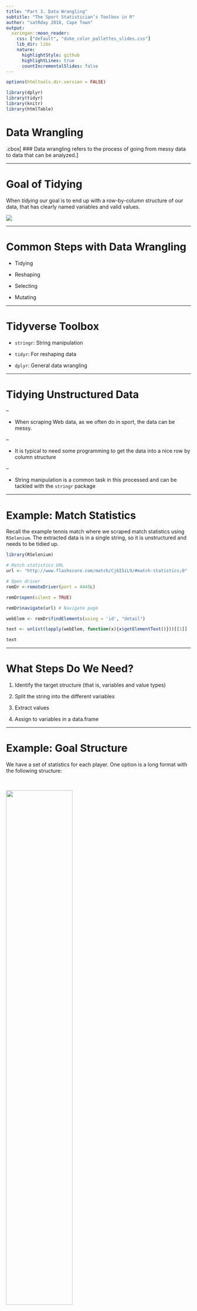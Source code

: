 ```yaml
---
title: "Part 3. Data Wrangling"
subtitle: "The Sport Statistician’s Toolbox in R"
author: "satRday 2018, Cape Town"
output:
  xaringan::moon_reader:
    css: ["default", "duke_color_pallettes_slides.css"]
    lib_dir: libs
    nature:
      highlightStyle: github
      highlightLines: true
      countIncrementalSlides: false
---
```



```r
options(htmltools.dir.version = FALSE)

library(dplyr)
library(tidyr)
library(knitr)
library(htmlTable)
```



# Data Wrangling

.cbox[
### Data wrangling refers to the process of going from messy data to data that can be analyzed.
]

---

# Goal of Tidying 

When _tidying_ our goal is to end up with a row-by-column structure of our data, that has clearly named variables and valid values. 

![](tidy_goal.jpeg)


---



# Common Steps with Data Wrangling

- Tidying

- Reshaping

- Selecting

- Mutating

---

# Tidyverse Toolbox

- `stringr`: String manipulation

- `tidyr`: For reshaping data

- `dplyr`: General data wrangling


---

# Tidying Unstructured Data 

--

- When scraping Web data, as we often do in sport, the data can be messy.

--

- It is typical to need some programming to get the data into a nice row by column structure

--

- String manipulation is a common task in this processed and can be tackled with the `stringr` package

---


# Example: Match Statistics

Recall the example tennis match where we scraped match statistics using `RSelenium`. The extracted data is in a single string, so it is unstructured and needs to be tidied up.

```r
library(RSelenium) 

# Match statistics URL
url <- "http://www.flashscore.com/match/Cj6I5iL9/#match-statistics;0"

# Open driver
remDr <-remoteDriver(port = 4445L)

remDr$open(silent = TRUE)

remDr$navigate(url) # Navigate page

webElem <- remDr$findElements(using = 'id', "detail")

text <- unlist(lapply(webElem, function(x){x$getElementText()}))[[1]]

text
```

---

# What Steps Do We Need?

1. Identify the target structure (that is, variables and value types)

2. Split the string into the different variables

3. Extract values

4. Assign to variables in a data.frame

---

# Example: Goal Structure

We have a set of statistics for each player. One option is a long format with the following structure:


<br>

<div align="center">
<img src="match_stats_table.png" width=60%>
</div>


---

# Example: Splitting

```r
library(stringr) # Load stingr

str_split(text, "\n") # Split on return characters
```

---

# Group Data by Pattern

- Now that we have isolated some of the main elements of our data as a vector, we want to group data by type. 

- We can use pattern-matching to separate strings by their pattern

- Several useful `stringr` packages for pattern matching include:

--

<br>

```r
str_detect(x, pattern) # Test each element for presence of pattern

str_subset(x, pattern) # Subset x by where pattern is found

str_extract(x, pattern) # Extracts first occurrence of pattern
```

---

# Regular Expressions

- By default, the `pattern` is assumed to be a _regular expression_.

- A *regular expression* describes a pattern in a string and is very powerful for pattern-finding. 

- Find more about `regex` in R [here](https://stat.ethz.ch/R-manual/R-devel/library/base/html/regex.html)


<div align="center">
<img src="reg_exp.png" width=60%>
</div>


---

# Example: Using RegEx to Sort Data

Looking at our example, we can separate the stats by using a pattern that finds elements with at least one lower-case letter for elements from the `Aces` to `Pre-match Odds`.

```r
split <- str_split(text, "\n")[[1]] # Save split vector

# Filter out extraneous elements

split <- split[(which(str_detect(split, "Aces")) - 1):
                 (which(str_detect(split, "Pre-match odds")) - 1)]

pattern <- "[a-z]"

stats <- str_subset(split, pattern) # Subset players and stat names

stats <- stats[!(stats %in% c("Service", "Return", "Points", "Games"))] # Remove headers
```

---

# Example: Using RegEx to Sort Data

We use exclusion to get all the other values

```r
values <- split[
	!str_detect(split, pattern) &
	!str_detect(split, "[A-Z]")
 ] # Get values
```

---

# Example: Structuring Data Frame

We notice that some stats have just counts while others have percentages and ratios. Suppose we only want to retain the percentages, we can do the following to isolate the percentage values using `str_replace`.

```r
values <- str_replace(values, "%.*", "")
```

---

# Long Format

We could organize our data in a long format by stacking all of the player stats on top of each other.

```r
match_stats <- data.frame(
  stat = rep(stats, each = 2),
  value = values,
  player = c("Player 1", "Player 2")
)

head(match_stats)
```

---

# Wide Format

We could create a wide format with a row for each player by using the `spread` function in `tidyr`.

```r
match_stats %>%
   spread(stat, value)
```

---

# Common Pitfalls with Sports Data

When working with sports data from the web, you should always be on the lookout for the following common problems with tidying data: 

- Need for date transformation
- Need for type conversion
- Misspelled or alternative names
- Missing values

---

# Example: Elo Ratings

Recall the Elo Ratings we scraped from the _Tennis Abstract_. Let's have a look at some of the issues above...

```r
library(rvest)

url <- "http://tennisabstract.com/reports/atp_elo_ratings.html"

page <- read_html(url)

# Use table class to extract Elo table
elo <- page %>%
    html_nodes("table.tablesorter") %>%
    html_table()

elo <- elo[[1]]
```

---

# Missing Data

There are several extraneous columns that crept in with the `html_table`. Let's remove these using pattern-matching on the column names. 

```r
elo <- elo[,str_detect(names(elo), "[A-Z]")]
```

---

# Type Conversion

If we look at the classes for each variable, we find that some Elo ratings are character when they should all be numeric. Let's use `mutate_at` from `dplyr` to convert these.

```r
elo <- elo %>%
  dplyr::mutate_at(vars(Elo:Grass), as.numeric)
```

Note: Some true missing values are introduced.

---

# Question

Are there any peculiarities in the `Player` variable that we should be aware of? How would you find this out?

---

# Cleaning Names

- One of the most troublesome issues with sports data are inconsistent naming of players. This is a problem when you need to assign performance measures to the same individual, based on their name.


- Some of the "inconsistencies" you have to be prepared for are:

  - Misspellings
  - Differences in punctuation
  - Middle names
  - Multiple surnames
  - Abbreviations

---

# agrep

The `agrep` function performs approximate matching, and is a _very_ useful function for cleaning up names in sports data. It looks at the distance between the input `x` and a `pattern`, using the Levenshtein edit distance.

```r
agrep(pattern, x, max.distance = 0.1, costs = NULL, ...) 
```

<br>

Most of the arguments are like the usual `grep` except for two: `max.distance` and `costs`.

`max.distance`: Numeric for the maximal distance

`costs`: Numeric cost for the Levenshtein edit distance

---


# Problem: Checking Names

1. Use `agrep` to inspect the `Player` variable in our Elo dataset.

2. Do you find any names that could be a problem for future analysis?

---

# Solution

It looks like one player has two different names in use.

```r
players <- sort(unique(elo$Player)) # Get unique players

approx <- lapply(players, agrep, fixed = T, x = players) 
# Compare each player against all others

players[sapply(approx, length) > 1] 
# Look for cases with multiple matches
```

---

# More Conversion

Our inspection of player names also finds that space is represented by a special character. To remove this, we can use the `str_replace` and the unicode representation for the space. 

```r
elo$Player <- str_replace(elo$Player, "\u00A0", " ")
```

---

# Resources

- [dplyr](https://cran.rstudio.com/web/packages/dplyr/vignettes/introduction.html)
  - https://cran.rstudio.com/web/packages/dplyr/vignettes/introduction.html

- [tidyr](https://blog.rstudio.org/2014/07/22/introducing-tidyr/)
  - https://blog.rstudio.org/2014/07/22/introducing-tidyr/

- [agrep](http://astrostatistics.psu.edu/su07/R/html/base/html/agrep.html)
  - http://astrostatistics.psu.edu/su07/R/html/base/html/agrep.html

- [regex](https://stat.ethz.ch/R-manual/R-devel/library/base/html/regex.html)
  - https://stat.ethz.ch/R-manual/R-devel/library/base/html/regex.html

